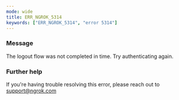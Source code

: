 ```yaml
---
mode: wide
title: ERR_NGROK_5314
keywords: ["ERR_NGROK_5314", "error 5314"]
---
```


### Message

The logout flow was not completed in time. Try authenticating again.

### Further help

If you're having trouble resolving this error, please reach out to [support@ngrok.com](mailto:support@ngrok.com?subject=Help%20with%20ERR_NGROK_5314)
